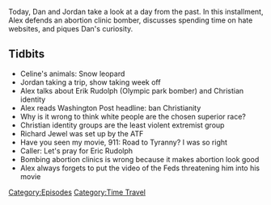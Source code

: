 {{DEFAULTSORT:
    #_EPISODE_0581:June 3, 2003
}}{{Episode
    | title           = June 3, 2003
    | caption         = [https://knowledgefight.libsyn.com/581-june-3-2003 Listen to this episode on Libsyn]
    | episodeNumber   = 581
    | length          = 00:46:55
    | airDate         = July 26, 2021
    | coverageDate    = June 3, 2003
    | episodeType     = [[:Category:Time Travel|Time Travel]]
    | appearance      = [[Eric Rudolph]], [[Richard Jewel]]
    | previousEpisode = [[580: July 20-21, 2021]]
    | nextEpisode     = [[582: Chattin' With Jared]]
}}

{{Stub}}

Today, Dan and Jordan take a look at a day from the past. In this installment, Alex defends an abortion clinic bomber, discusses spending time on hate websites, and piques Dan's curiosity.

==Tidbits==

*Celine's animals: Snow leopard
*Jordan taking a trip, show taking week off
*Alex talks about Erik Rudolph (Olympic park bomber) and Christian identity
*Alex reads Washington Post headline: ban Christianity
*Why is it wrong to think white people are the chosen superior race?
*Christian identity groups are the least violent extremist group
*Richard Jewel was set up by the ATF
*Have you seen my movie, 911: Road to Tyranny? I was so right
*Caller: Let's pray for Eric Rudolph
*Bombing abortion clinics is wrong because it makes abortion look good
*Alex always forgets to put the video of the Feds threatening him into his movie

[[Category:Episodes]]
[[Category:Time Travel]]
